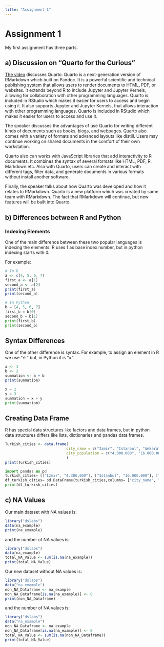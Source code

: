 ```yaml
---
title: "Assignment 1"
---
```


# Assignment 1

My first assignment has three parts.

## a) Discussion on "**Quarto for the Curious"**

[The video](https://posit.co/talks/quarto-for-rmarkdown-users/) discusses Quarto. Quarto is a next-generation version of RMarkdown which built on Pandoc. It is a powerful scientific and technical publishing system that allows users to render documents to HTML, PDF, or websites. It extends beyond R to include Jupyter and Jupyter Kernels, allowing for collaboration with other programming languages. Quarto is included in RStudio which makes it easier for users to access and begin using it. It also supports Jupyter and Jupyter Kernels, that allows interaction with other programming languages. Quarto is included in RStudio which makes it easier for users to access and use it.

The speaker discusses the advantages of use Quarto for writing different kinds of documents such as books, blogs, and webpages. Quarto also comes with a variety of formats and advanced layouts like distill. Users may continue working on shared documents in the comfort of their own workstation.

Quarto also can works with JavaScript libraries that add interactivity to R documents. It combines the syntax of several formats like HTML, PDF, R, Markdown etc. Also with Quarto, users can create and interact with different tags, filter data, and generate documents in various formats without install another software.

Finally, the speaker talks about how Quarto was developed and how it relates to RMarkdown. Quarto is a new platform which was created by same team with RMarkdown. The fact that RMarkdown will continue, but new features will be built into Quarto.

## b) Differences between R and Python

### Indexing Elements

One of the main difference between these two popular languages is indexing the elements. R uses 1 as base index number, but in python indexing starts with 0.

For example:

```r
# In R
a <- c(4, 5, 6, 7)
first_a <- a[1]
second_a <- a[2]
print(first_a)
print(second_a)
```

```python
# In Python
b = [4, 5, 6, 7]
first_b = b[0]
second_b = b[1]
print(first_b)
print(second_b)
```

## Syntax Differences

One of the other difference is syntax. For example, to assign an element in R we use "\<-" but, in Python it is "=".

```R
a <- 1
b <- 2
summation <- a + b
print(summation)
```

```python
x = 2 
y = 3
summation = x + y
print(summation)
```

## Creating Data Frame

R has special data structures like factors and data frames, but in python data structures differs like lists, dictionaries and pandas data frames.

```r
Turkish_cities <- data.frame(
                            city_name = c("Izmir", "Istanbul", "Ankara"),
                            city_population = c("4.300.000", "16.000.000", "5.700.000")
                            )
print(Turkish_cities)
```

```python
import pandas as pd 
turkish_cities= [["Izmır", "4.300.000"], ["Istanbul", "16.000.000"], ["Ankara", "5.700.000"]]
df_turkish_cities= pd.DataFrame(turkish_cities,columns= ["city_name", "city_population"])
print(df_turkish_cities)
```

## c) NA Values

Our main dataset with NA values is:

```r
library("dslabs")
data(na_example)
print(na_example)
```

and the number of NA values is:

```r
library("dslabs")
data(na_example)
total_NA_Value <- sum(is.na(na_example))
print(total_NA_Value)
```

Our new dataset without NA values is:

```r
library("dslabs")
data("na_example")
non_NA_Dataframe <- na_example
non_NA_Dataframe[is.na(na_example)] <- 0
print(non_NA_Dataframe)

```

and the number of NA values is:

```r
library("dslabs")
data("na_example")
non_NA_Dataframe <- na_example
non_NA_Dataframe[is.na(na_example)] <- 0
total_NA_Value <- sum(is.na(non_NA_Dataframe))
print(total_NA_Value)
```

